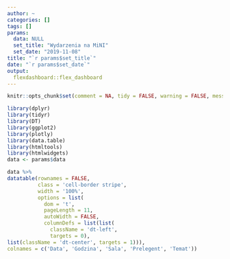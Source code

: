 ```yaml
---
author: ~
categories: []
tags: []
params:
  data: NULL
  set_title: "Wydarzenia na MiNI"
  set_date: "2019-11-08"
title: "`r params$set_title`"
date: "`r params$set_date`"
output: 
  flexdashboard::flex_dashboard
--- 
```

<style>                     
.navbar {
  background-color:rgb(74,60,137);
  border-color:white;
}
</style>  


```r
knitr::opts_chunk$set(comment = NA, tidy = FALSE, warning = FALSE, message = FALSE, echo = FALSE)
```


```r
library(dplyr)
library(tidyr)
library(DT)
library(ggplot2)
library(plotly)
library(data.table)
library(htmltools)
library(htmlwidgets)
data <- params$data

```



```r
data %>%
datatable(rownames = FALSE,
          class = 'cell-border stripe',
          width = '100%',
          options = list(
            dom = 't',
            pageLength = 11,
            autoWidth = FALSE,
            columnDefs = list(list(
              className = 'dt-left',
              targets = 0),
list(className = 'dt-center', targets = 1))),
colnames = c('Data', 'Godzina', 'Sala', 'Prelegent', 'Temat'))

```

